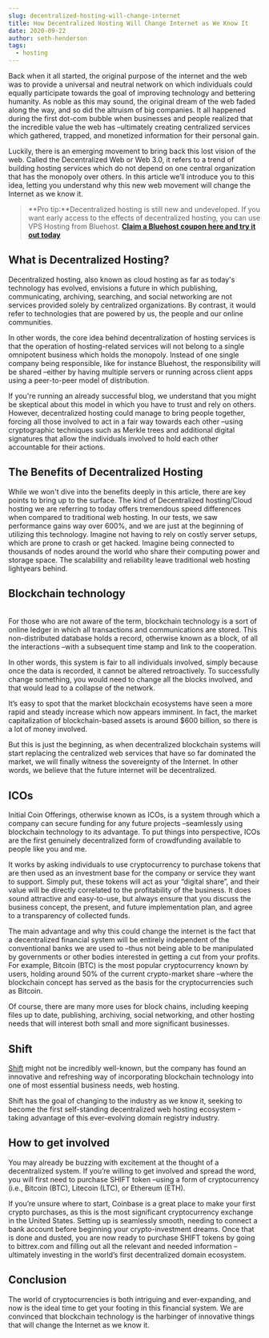 ```yaml
---
slug: decentralized-hosting-will-change-internet
title: How Decentralized Hosting Will Change Internet as We Know It
date: 2020-09-22
author: seth-henderson
tags:
  - hosting
---
```

Back when it all started, the original purpose of the internet and the web was to provide a universal and neutral network on which individuals could equally participate towards the goal of improving technology and bettering humanity. As noble as this may sound, the original dream of the web faded along the way, and so did the altruism of big companies. It all happened during the first dot-com bubble when businesses and people realized that the incredible value the web has –ultimately creating centralized services which gathered, trapped, and monetized information for their personal gain.

Luckily, there is an emerging movement to bring back this lost vision of the web. Called the Decentralized Web or Web 3.0, it refers to a trend of building hosting services which do not depend on one central organization that has the monopoly over others. In this article we’ll introduce you to this idea, letting you understand why this new web movement will change the Internet as we know it.

> **Pro tip:**Decentralized hosting is still new and undeveloped. If you want early access to the effects of decentralized hosting, you can use VPS Hosting from Bluehost. **[Claim a Bluehost coupon here and try it out today](https://s3.amazonaws.com/webhosting-coupon-codes/bluehost.html)**

## What is Decentralized Hosting?

Decentralized hosting, also known as cloud hosting as far as today's technology has evolved, envisions a future in which publishing, communicating, archiving, searching, and social networking are not services provided solely by centralized organizations. By contrast, it would refer to technologies that are powered by us, the people and our online communities.

In other words, the core idea behind decentralization of hosting services is that the operation of hosting-related services will not belong to a single omnipotent business which holds the monopoly. Instead of one single company being responsible, like for instance Bluehost, the responsibility will be shared –either by having multiple servers or running across client apps using a peer-to-peer model of distribution.

If you're running an already successful blog, we understand that you might be skeptical about this model in which you have to trust and rely on others. However, decentralized hosting could manage to bring people together, forcing all those involved to act in a fair way towards each other –using cryptographic techniques such as Merkle trees and additional digital signatures that allow the individuals involved to hold each other accountable for their actions.

## The Benefits of Decentralized Hosting

While we won't dive into the benefits deeply in this article, there are key points to bring up to the surface. The kind of Decentralized hosting/Cloud hosting we are referring to today offers tremendous speed differences when compared to traditional web hosting. In our tests, we saw performance gains way over 600%, and we are just at the beginning of utilizing this technology. Imagine not having to rely on costly server setups, which are prone to crash or get hacked. Imagine being connected to thousands of nodes around the world who share their computing power and storage space. The scalability and reliability leave traditional web hosting lightyears behind.

## Blockchain technology

\
For those who are not aware of the term, blockchain technology is a sort of online ledger in which all transactions and communications are stored. This non-distributed database holds a record, otherwise known as a block, of all the interactions –with a subsequent time stamp and link to the cooperation.

In other words, this system is fair to all individuals involved, simply because once the data is recorded, it cannot be altered retroactively. To successfully change something, you would need to change all the blocks involved, and that would lead to a collapse of the network.

It’s easy to spot that the market blockchain ecosystems have seen a more rapid and steady increase which now appears imminent. In fact, the market capitalization of blockchain-based assets is around $600 billion, so there is a lot of money involved.

But this is just the beginning, as when decentralized blockchain systems will start replacing the centralized web services that have so far dominated the market, we will finally witness the sovereignty of the Internet. In other words, we believe that the future internet will be decentralized.

## ICOs

Initial Coin Offerings, otherwise known as ICOs, is a system through which a company can secure funding for any future projects –seamlessly using blockchain technology to its advantage. To put things into perspective, ICOs are the first genuinely decentralized form of crowdfunding available to people like you and me.

It works by asking individuals to use cryptocurrency to purchase tokens that are then used as an investment base for the company or service they want to support. Simply put, these tokens will act as your “digital share”, and their value will be directly correlated to the profitability of the business. It does sound attractive and easy-to-use, but always ensure that you discuss the business concept, the present, and future implementation plan, and agree to a transparency of collected funds.

The main advantage and why this could change the internet is the fact that a decentralized financial system will be entirely independent of the conventional banks we are used to –thus not being able to be manipulated by governments or other bodies interested in getting a cut from your profits. For example, Bitcoin (BTC) is the most popular cryptocurrency known by users, holding around 50% of the current crypto-market share –where the blockchain concept has served as the basis for the cryptocurrencies such as Bitcoin.

Of course, there are many more uses for block chains, including keeping files up to date, publishing, archiving, social networking, and other hosting needs that will interest both small and more significant businesses.

## Shift

[Shift](https://coinmarketcap.com/currencies/shift/) might not be incredibly well-known, but the company has found an innovative and refreshing way of incorporating blockchain technology into one of most essential business needs, web hosting.

Shift has the goal of changing to the industry as we know it, seeking to become the first self-standing decentralized web hosting ecosystem -taking advantage of this ever-evolving domain registry industry.

## How to get involved

You may already be buzzing with excitement at the thought of a decentralized system. If you’re willing to get involved and spread the word, you will first need to purchase SHIFT token –using a form of cryptocurrency (i.e., Bitcoin (BTC), Litecoin (LTC), or Ethereum (ETH).

If you’re unsure where to start, Coinbase is a great place to make your first crypto purchases, as this is the most significant cryptocurrency exchange in the United States. Setting up is seamlessly smooth, needing to connect a bank account before beginning your crypto-investment dreams. Once that is done and dusted, you are now ready to purchase SHIFT tokens by going to bittrex.com and filling out all the relevant and needed information –ultimately investing in the world’s first decentralized domain ecosystem.

## Conclusion

The world of cryptocurrencies is both intriguing and ever-expanding, and now is the ideal time to get your footing in this financial system. We are convinced that blockchain technology is the harbinger of innovative things that will change the Internet as we know it.